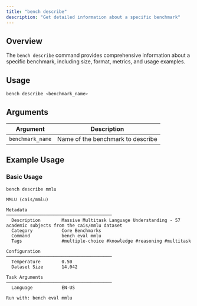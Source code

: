 ```yaml
---
title: "bench describe"
description: "Get detailed information about a specific benchmark"
---
```


## Overview

The `bench describe` command provides comprehensive information about a specific benchmark, including size, format, metrics, and usage examples.

## Usage

```bash
bench describe <benchmark_name> 
```

## Arguments

| Argument | Description | 
|----------|-------------|
| `benchmark_name` | Name of the benchmark to describe |

## Example Usage

### Basic Usage

```bash
bench describe mmlu
```

``` x bench describe example output
MMLU (cais/mmlu)

Metadata
────────────────────────────────────────
  Description        Massive Multitask Language Understanding - 57 academic subjects from the cais/mmlu dataset  
  Category           Core Benchmarks                                                                             
  Command            bench eval mmlu                                                                             
  Tags               #multiple-choice #knowledge #reasoning #multitask                                           

Configuration
────────────────────────────────────────
  Temperature        0.50    
  Dataset Size       14,042  

Task Arguments
────────────────────────────────────────
  Language           EN-US  

Run with: bench eval mmlu
```
